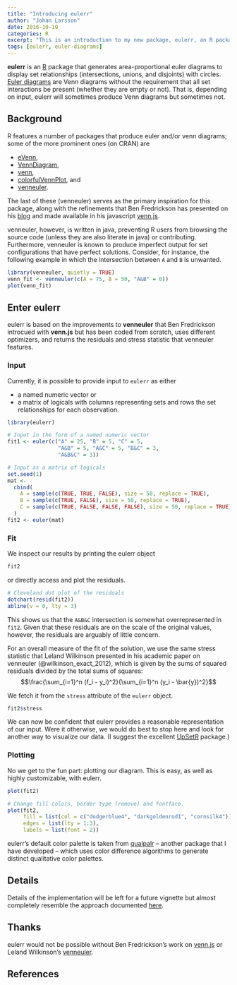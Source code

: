 ---
title: "Introducing eulerr"
author: "Johan Larsson"
date: 2016-10-19
categories: R
excerpt: "This is an introduction to my new package, eulerr, an R package that computes and plots eulerr diagrams of set relationships."
tags: [eulerr, euler-diagrams]
---

**eulerr** is an [R](https://www.r-project.org) package that generates
area-proportional euler diagrams to display set
relationships (intersections, unions, and disjoints) with circles.
[Euler diagrams](https://en.wikipedia.org/wiki/Euler_diagram) are Venn
diagrams without the requirement that all set interactions be present (whether
they are empty or not). That is, depending on input, eulerr will sometimes
produce Venn diagrams but sometimes not.

## Background

R features a number of packages that produce euler and/or venn diagrams;
some of the more prominent ones (on CRAN) are

* [eVenn](https://cran.r-project.org/package=eVenn),
* [VennDiagram](https://cran.r-project.org/package=VennDiagram),
* [venn](https://cran.r-project.org/package=venn),
* [colorfulVennPlot](https://cran.r-project.org/package=colorfulVennPlot), and
* [venneuler](https://cran.r-project.org/package=venneuler).

The last of these (venneuler) serves as the primary inspiration for this package,
along with the refinements that Ben Fredrickson has presented on his
[blog](http://www.benfrederickson.com/) and made available in his javascript
[venn.js](https://github.com/benfred/venn.js).

venneuler, however, is written in java, preventing R users from 
browsing the source code (unless they are also literate in java) or
contributing. Furthermore, venneuler is known to produce imperfect output for
set configurations that have perfect solutions. Consider,
for instance, the following example in which the intersection between `A` and
`B` is unwanted.

```{r venneuler_failure, fig.height=5, fight.width=5, fig.cap='venneuler plot with unwanted overlap.'}
library(venneuler, quietly = TRUE)
venn_fit <- venneuler(c(A = 75, B = 50, "A&B" = 0))
plot(venn_fit)
```

## Enter eulerr

eulerr is based on the improvements to **venneuler** that Ben Fredrickson
introcued with **venn.js** but has been coded from scratch, uses different
optimizers, and returns the residuals and stress statistic that venneuler
features. 

### Input

Currently, it is possible to provide input to `eulerr` as either

* a named numeric vector or
* a matrix of logicals with columns representing sets and rows the set
relationships for each observation.

```{r input}
library(eulerr)

# Input in the form of a named numeric vector
fit1 <- euler(c("A" = 25, "B" = 5, "C" = 5,
                "A&B" = 5, "A&C" = 5, "B&C" = 3,
                "A&B&C" = 3))

# Input as a matrix of logicals
set.seed(1)
mat <-
  cbind(
    A = sample(c(TRUE, TRUE, FALSE), size = 50, replace = TRUE),
    B = sample(c(TRUE, FALSE), size = 50, replace = TRUE),
    C = sample(c(TRUE, FALSE, FALSE, FALSE), size = 50, replace = TRUE)
  )
fit2 <- euler(mat)
```

### Fit

We inspect our results by printing the eulerr object

```{r fit1_print}
fit2
```

or directly access and plot the residuals.

```{r residual_plot, fig.cap='Residuals for the eulerr fit.', fig.height = 5, fig.width = 5}
# Cleveland dot plot of the residuals
dotchart(resid(fit2))
abline(v = 0, lty = 3)
```

This shows us that the `A&B&C` intersection is somewhat overrepresented in
`fit2`. Given that these residuals are on the scale of the original
values, however, the residuals are arguably of little concern.

For an overall measure of the fit of the solution, we use the same stress
statistic that Leland Wilkinson presented in his academic paper on venneuler 
(@wilkinson_exact_2012), which is given by the sums of squared residuals divided
by the total sums of squares:
$$\frac{\sum_{i=1}^n (f_i - y_i)^2}{\sum_{i=1}^n (y_i - \bar{y})^2}$$

We fetch it from the `stress` attribute of the `eulerr` object.

```{r stress}
fit2$stress
```

We can now be confident that eulerr provides a reasonable representation of
our input. Were it otherwise, we would do best to stop here and look for another
way to visualize our data. (I suggest the excellent
[UpSetR](https://cran.r-project.org/package=UpSetR) package.)

### Plotting

No we get to the fun part: plotting our diagram. This is easy, as well as
highly customizable, with eulerr.

```{r eulerr_plot, fig.width=3.5, fig.height=3.5, fig.show='hold', fig.cap='eulerr plots can be modified in every possible way.'}
plot(fit2)

# Change fill colors, border type (remove) and fontface.
plot(fit2,
     fill = list(col = c("dodgerblue4", "darkgoldenrod1", "cornsilk4")),
     edges = list(lty = 1:3),
     labels = list(font = 2))
```

eulerr's default color palette is taken from
[qualpalr](https://cran.r-project.org/package=qualpalr) -- another
package that I have developed -- which uses color difference algorithms to 
generate distinct qualitative color palettes.

## Details

Details of the implementation will be left for a future vignette but almost
completely resemble the approach documented
[here](http://www.benfrederickson.com/better-venn-diagrams/).

## Thanks

eulerr would not be possible without Ben Fredrickson's work on
[venn.js](http://www.benfrederickson.com) or Leland Wilkinson's
[venneuler](https://cran.r-project.org/package=venneuler).

## References
